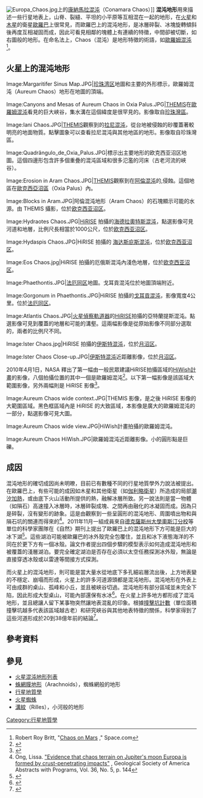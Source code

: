 {{citation style|time=2012-11-01T18:40:37+00:00}}
{{trivia|time=2012-11-01T18:40:37+00:00}}
[[File:Europa_Chaos.jpg|thumb]]上的[[康納馬拉混沌|康納馬拉混沌]]（Conamara Chaos）]]
'''混沌地形'''用來描述一些行星地表上，山脊、裂縫、平坦的小平原等互相混在一起的地形，在[[火星|火星]]和[[木星|木星]]的衛星[[木衛二|歐羅巴]]上很常見，而歐羅巴上的混沌地形，是冰層碎裂、冰塊旋轉傾斜後再度互相凝固而成，因此可看見相鄰的塊體上有連續的特徵，中間卻被切斷，如右圖般的地形。在命名法上，Chaos（混沌）是地形特徵的術語，如[[歐羅姆混沌|歐羅姆混沌]]<ref>Robert Roy Britt, "[http://www.space.com/scienceastronomy/050425_mars_chaos.html Chaos on Mars] {{Wayback|url=http://www.space.com/scienceastronomy/050425_mars_chaos.html |date=20101224223026 }}," Space.com</ref>。

== 火星上的混沌地形 ==

<gallery>
Image:Margaritifer Sinus Map.JPG|[[珍珠湾区|珍珠湾区]]地圖和主要的外形標示，歐羅姆混沌（Aureum Chaos）地形在地圖的頂端。

Image:Canyons and Mesas of Aureum Chaos in Oxia Palus.JPG|[[熱輻射成像系統|THEMIS]]在[[歐羅姆混沌|歐羅姆混沌]]看見的巨大峽谷，集水溝在這個緯度是很罕見的。影像取自[[珍珠灣區|珍珠灣區]]。

Image:Iani Chaos.JPG|[[熱輻射成像系統|THEMIS]]觀察到的[[拉尼混沌|拉尼混沌]]，從台地被侵蝕的砂覆蓋著較明亮的地面物質。點擊圖象可以查看拉尼混沌與其他地區的地形。影像取自珍珠灣區。

Image:Quadrângulo_de_Oxia_Palus.JPG|標示出主要地形的欧克西亚沼区地圖。這個四邊形包含許多個重疊的混沌區域和很多氾濫的河床（古老河流的峽谷）。

Image:Erosion in Aram Chaos.JPG|[[熱輻射成像系統|THEMIS]]觀察到在[[阿倫混沌|阿倫混沌]]的,侵蝕。這個地區在[[欧克西亚沼区|歐克西亞沼區]]（Oxia Palus）內。

Image:Blocks in Aram.JPG|阿倫混沌地形（Aram Chaos）的石塊顯示可能的水源。由 THEMIS 攝影，位於[[欧克西亚沼区|欧克西亚沼区]]。

Image:Hydraotes Chaos.JPG|[[高解析度成像科學設備|HiRISE]] 拍攝的[[海德拉奧特斯混沌|海德拉奧特斯混沌]]，點選影像可見河道和地層，比例尺長相當於1000公尺，位於[[欧克西亚沼区|欧克西亚沼区]]。

Image:Hydaspis Chaos.JPG|HiRISE 拍攝的 [[海达斯庇斯混沌|海达斯庇斯混沌]]，位於[[欧克西亚沼区|欧克西亚沼区]]。

Image:Eos Chaos.jpg|HiRISE 拍攝的厄俄斯混沌內淺色地層，位於[[欧克西亚沼区|欧克西亚沼区]]。

Image:Phaethontis.JPG|[[法厄同区|法厄同区]]地圖。戈耳貢混沌位於地圖頂端附近。

Image:Gorgonum in Phaethontis.JPG|HiRISE 拍攝的[[戈耳貢混沌|戈耳貢混沌]]，影像寬度4公里。位於[[法厄同区|法厄同区]]。

Image:Atlantis Chaos.JPG|[[火星偵察軌道器|火星偵察軌道器]]的[[高解析度成像科學設備|HiRISE]]拍攝的亞特蘭提斯混沌。點選影像可見到覆蓋的地層和可能的溝壑。這兩幅影像是從原始影像不同部分選取的，兩者的比例尺不同。

Image:Ister Chaos.jpg|HiRISE 拍攝的[[伊斯特混沌|伊斯特混沌]]，位於[[月沼区|月沼区]]。 

Image:Ister Chaos Close-up.JPG|[[伊斯特混沌|伊斯特混沌]]近距離影像，位於[[月沼区|月沼区]]。  

</gallery>

2010年4月1日，NASA 釋出了第一幅由一般民眾建議HiRISE拍攝區域的[[HiWish計畫|HiWish計畫]]的影像，八個拍攝位置的其中一個是歐羅姆混沌<ref>{{Cite web |url=http://uahirise.org/releases/hiwish-captions.php |title=Captioned Images Inspired by HiWish Suggestions |access-date=2012-10-26 |archive-date=2012-03-09 |archive-url=https://web.archive.org/web/20120309015548/http://www.uahirise.org/releases/hiwish-captions.php |dead-url=no }}</ref>。以下第一幅影像是該區域大範圍影像，另外兩幅則是 HiRISE 影像<ref>{{Cite web |url=http://hirise.lpl.arizona.edu/ESP_016869_1775 |title=Mesas in Aureum Chaos |accessdate=2012-10-26 |archive-date=2016-10-03 |archive-url=https://web.archive.org/web/20161003114747/http://hirise.lpl.arizona.edu/ESP_016869_1775 |dead-url=no }}</ref>。

<gallery>

Image:Aureum Chaos wide context.JPG|THEMIS 影像，是之後 HiRISE 影像的大範圍區域。黑色框區域內是 HiRISE 的大致區域，本影像是廣大的歐羅姆混沌的一部分，點選影像可見大圖。

Image:Aureum Chaos wide view.JPG|HiWish計畫拍攝的歐羅姆混沌。  

Image:Aureum Chaos HiWish.JPG|歐羅姆混沌近距離影像。小的圓形點是巨礫。

</gallery>

==成因==
混沌地形的確切成因尚未明暸，目前已有數種不同的行星地質學外力說法被提出。在歐羅巴上，有些可能的成因如木星和其他衛星（如[[伽利略衛星|伽利略衛星]]）所造成的局部[[潮汐加熱|潮汐加熱]]，或由底下火山活動所提供的熱，融解冰層所致。另一說法則是當一物體（如隕石）高速撞入冰層時，冰層碎裂成塊、之間再由融化的冰凝固而成。因為只是碎裂，沒有變形的跡象。這是由觀察到一些呈圓形的混沌地形、周圍噴出物和與隕石坑的關連而得來的<ref>Ong, Lissa. [http://gsa.confex.com/gsa/2004AM/finalprogram/abstract_74949.htm "Evidence that chaos terrain on Jupiter's moon Europa is formed by crust-penetrating impacts"] {{Wayback|url=http://gsa.confex.com/gsa/2004AM/finalprogram/abstract_74949.htm |date=20070312010641 }}, Geological Society of America Abstracts with Programs, Vol. 36, No. 5, p. 144</ref>。2011年11月一組成員來自[[德克薩斯州大學奧斯汀分校|德克薩斯州大學奧斯汀分校]]等單位的科學家團隊在《自然》期刊上提出了歐羅巴上的混沌地形下方可能是巨大的冰下湖<ref name="europagreatlake">{{cite journal |title=Active formation of ‘chaos terrain’ over shallow subsurface water on Europa |author=Schmidt, Britney; Blankenship, Don; Patterson, Wes; Schenk, Paul |journal=Nature |date=November 24, 2011 |volume=479 |pages=502–505  |doi=10.1038/nature10608|bibcode = 2011Natur.479..502S }}</ref>。這些湖泊可能被歐羅巴的冰外殼完全包覆住，並且和冰下液態海洋的不同在於更下方有一個冰殼。論文作者提出四個步驟的模型表示如何造成混沌地形和被覆蓋的淺層湖泊。要完全確定湖泊是否存在必須以太空任務探測冰外殼，無論是直接穿透冰殼或以雷達等間接方式探測。

而火星上的混沌地形，則可能是當大量水從地底下多孔細岩層流出後，上方地表變的不穩定、崩塌而形成，火星上的許多河道源頭都是混沌地形。混沌地形在外表上可由成群的桌山、孤峰和小丘，並且被峽谷切過。混沌地形有部分區域並未完全下陷，因此形成大型桌山，可能內部還保有水冰<ref>{{Cite web |url=http://themis.asu.edu/features/aramchaos |title=Unraveling the Chaos of Aram |accessdate=2012-11-01 |archive-date=2009-01-07 |archive-url=https://web.archive.org/web/20090107050730/http://themis.asu.edu./features/aramchaos |dead-url=no }}</ref>。在火星上許多地方都形成了混沌地形，並且總讓人留下某事物突然讓地表混亂的印象。根據[[撞擊坑計數|撞擊坑計數]]（單位面積撞擊坑越多代表該區域越古老）和研究峽谷與其他地表特徵的關係，科學家得到了這些河道形成於20到38億年前的結論<ref>{{Cite web |url=http://themis.asu.edu/feature/51 |title=When Chaos Erupted in Hydraotes |access-date=2013-02-19 |archive-date=2021-01-20 |archive-url=https://web.archive.org/web/20210120202617/http://themis.asu.edu/feature/51 |dead-url=no }}</ref>。

==參考資料==
<references/>

==參見==
*[[火星混沌地形列表|火星混沌地形列表]]
*[[蛛網膜地形|蛛網膜地形]]（Arachnoids），蜘蛛網般的地形
*[[太空地質學|行星地質學]]
*[[火星蜘蛛|火星蜘蛛]]
*[[溝紋|溝紋]]（Rilles），小河般的地形

{{Mars Footer}}

[[Category:行星地質學|Category:行星地質學]]